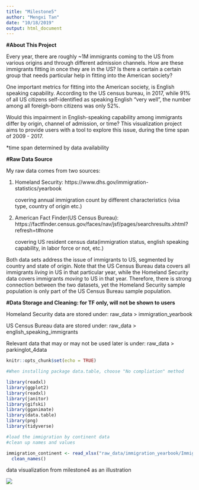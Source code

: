 ```yaml
---
title: "Milestone5"
author: "Mengxi Tan"
date: "10/18/2019"
output: html_document
---
```


**#About This Project**

Every year, there are roughly ~1M immigrants coming to the US from various origins and through different admission channels. How are these immigrants fitting in once they are in the US? Is there a certain a certain group that needs particular help in fitting into the American society?

One important metrics for fitting into the American society, is English speaking capability. According to the US census bureau, in 2017, while 91% of all US citizens self-identified as speaking English "very well", the number among all foreigh-born citizens was only 52%.

Would this impairment in English-speaking capability among immigrants differ by origin, channel of admission, or time? This visualization project aims to provide users with a tool to explore this issue, during the time span of 2009 - 2017.

*time span determined by data availability


**#Raw Data Source**

My raw data comes from two sources: 

1. Homeland Security: 
https://www.dhs.gov/immigration-statistics/yearbook

    covering annual immigration count by different characteristics (visa type, country of origin etc.)

2. American Fact Finder(US Census Bureau): https://factfinder.census.gov/faces/nav/jsf/pages/searchresults.xhtml?refresh=t#none

    covering US resident census data(immigration status, english speaking capability, in labor force or not, etc.)
    
Both data sets address the issue of immigrants to US, segmented by country and state of origin. Note that the US Census Bureau data covers all immigrants *living* in US in that particular year, while the Homeland Security data covers immigrants *moving* to US in that year. Therefore, there is strong connection between the two datasets, yet the Homeland Security sample population is only part of the US Census Bureau sample population.

**#Data Storage and Cleaning: for TF only, will not be shown to users**

Homeland Security data are stored under: raw_data > immigration_yearbook

US Census Bureau data are stored under: raw_data > english_speaking_immigrants

Relevant data that may or may not be used later is under: raw_data > parkinglot_4data


```r
knitr::opts_chunk$set(echo = TRUE)

#When installing package data.table, choose "No compliation" method

library(readxl)
library(ggplot2)
library(readxl)
library(janitor)
library(gifski)
library(gganimate)
library(data.table)
library(png)
library(tidyverse)

#load the immigration by continent data
#clean up names and values

immigration_continent <- read_xlsx("raw_data/immigration_yearbook/Immigration_ByContinent.xlsx") %>%
  clean_names()

```


data visualization from milestone4 as an illustration

<!--render the gif image-->
![](graph.gif)


